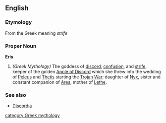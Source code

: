 ==English==
===Etymology===
From the Greek meaning ''strife''

===Proper Noun===
'''Eris'''
{{wikipedia}}
#''(Greek Mythology)'' The goddess of [[discord]], [[confusion]], and [[strife]], keeper of the golden [[Apple of Discord]] which she threw into the wedding of [[Peleus]] and [[Thetis]] starting the [[Trojan War]]; daughter of [[Nyx]], sister and constant companion of [[Ares]], mother of [[Lethe]].

===See also===
*[[Discordia]]

[[category:Greek mythology]]